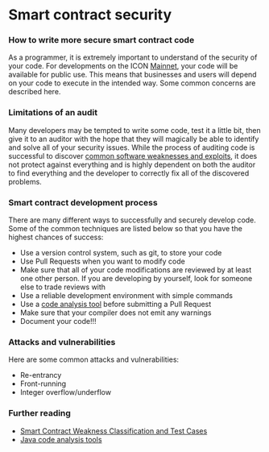 # Smart contract security

### How to write more secure smart contract code 

As a programmer, it is extremely important to understand of the security of your code. For developments on the ICON [Mainnet](/develop-on-icon-chain/networks), your code will be available for public use. This means that businesses and users will depend on your code to execute in the intended way. Some common concerns are described here.

### Limitations of an audit

Many developers may be tempted to write some code, test it a little bit, then give it to an auditor with the hope that they will magically be able to identify and solve all of your security issues. While the process of auditing code is successful to discover [common software weaknesses and exploits](https://cwe.mitre.org/), it does not protect against everything and is highly dependent on both the auditor to find everything and the developer to correctly fix all of the discovered problems.

### Smart contract development process

There are many different ways to successfully and securely develop code. Some of the common techniques are listed below so that you have the highest chances of success:

* Use a version control system, such as git, to store your code
* Use Pull Requests when you want to modify code
* Make sure that all of your code modifications are reviewed by at least one other person. If you are developing by yourself, look for someone else to trade reviews with
* Use a reliable development environment with simple commands
* Use a [code analysis tool](https://github.com/akullpp/awesome-java#code-analysis) before submitting a Pull Request
* Make sure that your compiler does not emit any warnings
* Document your code!!!

### Attacks and vulnerabilities 

Here are some common attacks and vulnerabilities:

* Re-entrancy
* Front-running
* Integer overflow/underflow

### Further reading

* [Smart Contract Weakness Classification and Test Cases](https://swcregistry.io/)
* [Java code analysis tools](https://github.com/akullpp/awesome-java#code-analysis)
